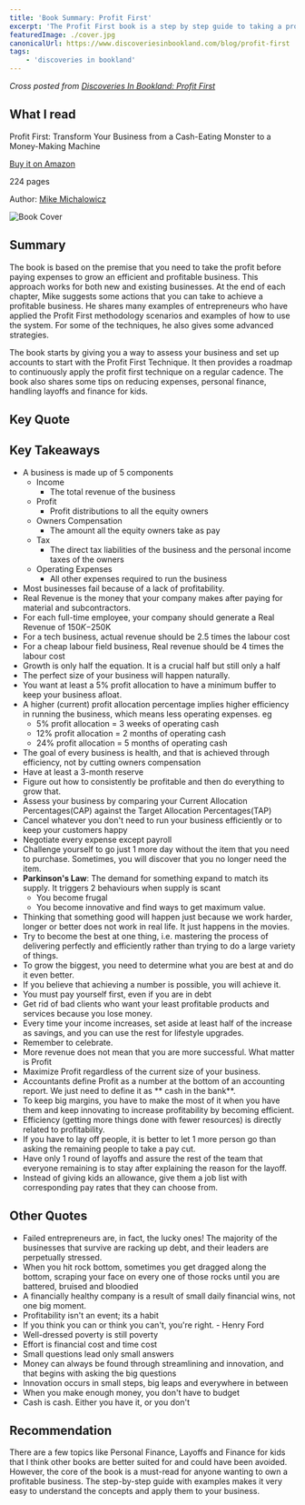 ```yaml
---
title: 'Book Summary: Profit First'
excerpt: 'The Profit First book is a step by step guide to taking a profit before paying your expenses to run an efficient and profitable business'
featuredImage: ./cover.jpg
canonicalUrl: https://www.discoveriesinbookland.com/blog/profit-first
tags:
    - 'discoveries in bookland'
---
```


_Cross posted from [Discoveries In Bookland: Profit First](https://www.discoveriesinbookland.com/blog/profit-first)_

## What I read

Profit First: Transform Your Business from a Cash-Eating Monster to a Money-Making Machine

[Buy it on Amazon](https://www.amazon.com/Profit-First-Transform-Cash-Eating-Money-Making-ebook/dp/B01HCGYTH4)

224 pages

Author: [Mike Michalowicz](https://mikemichalowicz.com/)

![Book Cover](./cover.jpg)

## Summary

The book is based on the premise that you need to take the profit before paying expenses to grow an efficient and profitable business. This approach works for both new and existing businesses. At the end of each chapter, Mike suggests some actions that you can take to achieve a profitable business. He shares many examples of entrepreneurs who have applied the Profit First methodology scenarios and examples of how to use the system. For some of the techniques, he also gives some advanced strategies.

The book starts by giving you a way to assess your business and set up accounts to start with the Profit First Technique. It then provides a roadmap to continuously apply the profit first technique on a regular cadence. The book also shares some tips on reducing expenses, personal finance, handling layoffs and finance for kids.

## Key Quote

<Quote quote="Revenue is vanity, profit is sanity, and cash is king" />

## Key Takeaways

-   A business is made up of 5 components
    -   Income
        -   The total revenue of the business
    -   Profit
        -   Profit distributions to all the equity owners
    -   Owners Compensation
        -   The amount all the equity owners take as pay
    -   Tax
        -   The direct tax liabilities of the business and the personal income taxes of the owners
    -   Operating Expenses
        -   All other expenses required to run the business
-   Most businesses fail because of a lack of profitability.
-   Real Revenue is the money that your company makes after paying for material and subcontractors.
-   For each full-time employee, your company should generate a Real Revenue of $150K-$250K
-   For a tech business, actual revenue should be 2.5 times the labour cost
-   For a cheap labour field business, Real revenue should be 4 times the labour cost
-   Growth is only half the equation. It is a crucial half but still only a half
-   The perfect size of your business will happen naturally.
-   You want at least a 5% profit allocation to have a minimum buffer to keep your business afloat.
-   A higher (current) profit allocation percentage implies higher efficiency in running the business, which means less operating expenses. eg
    -   5% profit allocation = 3 weeks of operating cash
    -   12% profit allocation = 2 months of operating cash
    -   24% profit allocation = 5 months of operating cash
-   The goal of every business is health, and that is achieved through efficiency, not by cutting owners compensation
-   Have at least a 3-month reserve
-   Figure out how to consistently be profitable and then do everything to grow that.
-   Assess your business by comparing your Current Allocation Percentages(CAP) against the Target Allocation Percentages(TAP)
-   Cancel whatever you don't need to run your business efficiently or to keep your customers happy
-   Negotiate every expense except payroll
-   Challenge yourself to go just 1 more day without the item that you need to purchase. Sometimes, you will discover that you no longer need the item.
-   **Parkinson's Law**: The demand for something expand to match its supply. It triggers 2 behaviours when supply is scant
    -   You become frugal
    -   You become innovative and find ways to get maximum value.
-   Thinking that something good will happen just because we work harder, longer or better does not work in real life. It just happens in the movies.
-   Try to become the best at one thing, i.e. mastering the process of delivering perfectly and efficiently rather than trying to do a large variety of things.
-   To grow the biggest, you need to determine what you are best at and do it even better.
-   If you believe that achieving a number is possible, you will achieve it.
-   You must pay yourself first, even if you are in debt
-   Get rid of bad clients who want your least profitable products and services because you lose money.
-   Every time your income increases, set aside at least half of the increase as savings, and you can use the rest for lifestyle upgrades.
-   Remember to celebrate.
-   More revenue does not mean that you are more successful. What matter is Profit
-   Maximize Profit regardless of the current size of your business.
-   Accountants define Profit as a number at the bottom of an accounting report. We just need to define it as ** cash in the bank**.
-   To keep big margins, you have to make the most of it when you have them and keep innovating to increase profitability by becoming efficient.
-   Efficiency (getting more things done with fewer resources) is directly related to profitability.
-   If you have to lay off people, it is better to let 1 more person go than asking the remaining people to take a pay cut.
-   Have only 1 round of layoffs and assure the rest of the team that everyone remaining is to stay after explaining the reason for the layoff.
-   Instead of giving kids an allowance, give them a job list with corresponding pay rates that they can choose from.

## Other Quotes

-   Failed entrepreneurs are, in fact, the lucky ones! The majority of the businesses that survive are racking up debt, and their leaders are perpetually stressed.
-   When you hit rock bottom, sometimes you get dragged along the bottom, scraping your face on every one of those rocks until you are battered, bruised and bloodied
-   A financially healthy company is a result of small daily financial wins, not one big moment.
-   Profitability isn't an event; its a habit
-   If you think you can or think you can't, you're right. - Henry Ford
-   Well-dressed poverty is still poverty
-   Effort is financial cost and time cost
-   Small questions lead only small answers
-   Money can always be found through streamlining and innovation, and that begins with asking the big questions
-   Innovation occurs in small steps, big leaps and everywhere in between
-   When you make enough money, you don't have to budget
-   Cash is cash. Either you have it, or you don't

## Recommendation

There are a few topics like Personal Finance, Layoffs and Finance for kids that I think other books are better suited for and could have been avoided. However, the core of the book is a must-read for anyone wanting to own a profitable business. The step-by-step guide with examples makes it very easy to understand the concepts and apply them to your business.
